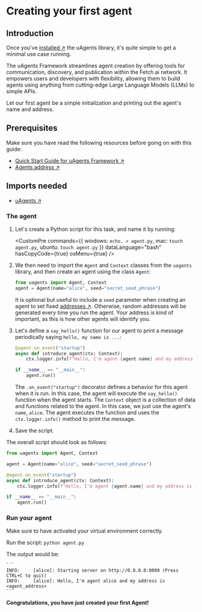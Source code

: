 
# Creating your first agent

## Introduction

Once you've [installed ↗️](/guides/agents/installing-uagent) the uAgents library, it's quite simple to get a minimal use case running.

The uAgents Framework streamlines agent creation by offering tools for communication, discovery, and publication within the Fetch.ai network. It empowers users and developers with flexibility, allowing them to build agents using anything from cutting-edge Large Language Models (LLMs) to simple APIs.

Let our first agent be a simple initialization and printing out the agent's name and address.

## Prerequisites

Make sure you have read the following resources before going on with this guide:

  - [Quick Start Guide for uAgents Framework ↗️](/guides/agents/quickstart)
  - [Agents address ↗️](/guides/agents/getting-started/getting-uagent-address)

## Imports needed

  - [uAgents ↗️](https://pypi.org/project/uagents/)

### The agent

1. Let's create a Python script for this task, and name it by running:

    <CustomPre 
        commands={{
        windows: `echo. > agent.py`,
        mac: `touch agent.py`,
        ubuntu: `touch agent.py`
        }} 
        dataLanguage="bash"
        hasCopyCode={true}
        osMenu={true}
    />

2. We then need to import the `Agent` and `Context` classes from the `uagents` library, and then create an agent using the class `Agent`:

   ```py copy
   from uagents import Agent, Context
   agent = Agent(name="alice", seed="secret_seed_phrase")
   ```

   It is optional but useful to include a `seed` parameter when creating an agent to set fixed [addresses ↗️](/guides/agents/getting-uagent-address). Otherwise, random addresses will be generated every time you run the agent. Your address is kind of important, as this is how other agents will identify you.

3. Let's define a `say_hello()` function for our agent to print a message periodically saying `hello, my name is ...`:

   ```py copy
   @agent.on_event("startup")
   async def introduce_agent(ctx: Context):
       ctx.logger.info(f"Hello, I'm agent {agent.name} and my address is {agent.address}.")

   if __name__ == "__main__":
       agent.run()
   ```

   The `.on_event("startup")` decorator defines a behavior for this agent when it is run. In this case, the agent will execute the `say_hello()` function when the agent starts. The `Context` object is a collection of data and functions related to the agent. In this case, we just use the agent's `name`, `alice`. The agent executes the function and uses the `ctx.logger.info()` method to print the message.

4. Save the script.

The overall script should look as follows:

```py copy filename="agent.py"
from uagents import Agent, Context

agent = Agent(name="alice", seed="secret_seed_phrase")

@agent.on_event("startup")
async def introduce_agent(ctx: Context):
    ctx.logger.info(f"Hello, I'm agent {agent.name} and my address is {agent.address}.")

if __name__ == "__main__":
    agent.run()
```

### Run your agent

Make sure to have activated your virtual environment correctly.

Run the script: `python agent.py`

The output would be:

    ```
    INFO:     [alice]: Starting server on http://0.0.0.0:8000 (Press CTRL+C to quit)
    INFO:     [alice]: Hello, I'm agent alice and my address is <agent_address>
    ```

**Congratulations, you have just created your first Agent!**
